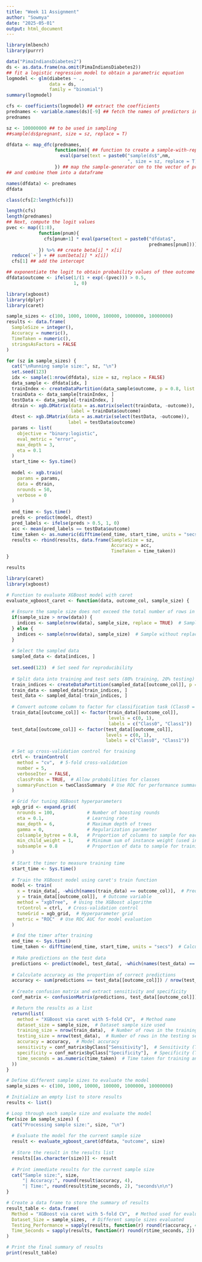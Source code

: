 ---
title: "Week 11 Assignment"
author: "Sowmya"
date: "2025-05-01"
output: html_document
---
```{r}
library(mlbench)
library(purrr)

data("PimaIndiansDiabetes2")
ds <- as.data.frame(na.omit(PimaIndiansDiabetes2))
## fit a logistic regression model to obtain a parametric equation
logmodel <- glm(diabetes ~ .,
                data = ds,
                family = "binomial")
summary(logmodel)

cfs <- coefficients(logmodel) ## extract the coefficients
prednames <- variable.names(ds)[-9] ## fetch the names of predictors in a vector
prednames

sz <- 100000000 ## to be used in sampling
##sample(ds$pregnant, size = sz, replace = T)

dfdata <- map_dfc(prednames,
                  function(nm){ ## function to create a sample-with-replacement for each pred.
                    eval(parse(text = paste0("sample(ds$",nm,
                                             ", size = sz, replace = T)")))
                  }) ## map the sample-generator on to the vector of predictors
## and combine them into a dataframe

names(dfdata) <- prednames
dfdata

class(cfs[2:length(cfs)])

length(cfs)
length(prednames)
## Next, compute the logit values
pvec <- map((1:8),
            function(pnum){
              cfs[pnum+1] * eval(parse(text = paste0("dfdata$",
                                                     prednames[pnum])))
            }) %>% ## create beta[i] * x[i]
  reduce(`+`) + ## sum(beta[i] * x[i])
  cfs[1] ## add the intercept

## exponentiate the logit to obtain probability values of thee outcome variable
dfdata$outcome <- ifelse(1/(1 + exp(-(pvec))) > 0.5,
                         1, 0)
```


```{r}
library(xgboost)
library(dplyr)
library(caret)

sample_sizes <- c(100, 1000, 10000, 100000, 1000000, 10000000)
results <- data.frame(
  SampleSize = integer(),
  Accuracy = numeric(),
  TimeTaken = numeric(),
  stringsAsFactors = FALSE
)

for (sz in sample_sizes) {
  cat("\nRunning sample size:", sz, "\n")
  set.seed(123)
  idx <- sample(1:nrow(dfdata), size = sz, replace = FALSE)
  data_sample <- dfdata[idx, ]
  trainIndex <- createDataPartition(data_sample$outcome, p = 0.8, list = FALSE)
  trainData <- data_sample[trainIndex, ]
  testData <- data_sample[-trainIndex, ]
  dtrain <- xgb.DMatrix(data = as.matrix(select(trainData, -outcome)),
                        label = trainData$outcome)
  dtest <- xgb.DMatrix(data = as.matrix(select(testData, -outcome)),
                       label = testData$outcome)
  params <- list(
    objective = "binary:logistic",
    eval_metric = "error",
    max_depth = 3,
    eta = 0.1
  )
  start_time <- Sys.time()
  
  model <- xgb.train(
    params = params,
    data = dtrain,
    nrounds = 50,
    verbose = 0
  )
  
  end_time <- Sys.time()
  preds <- predict(model, dtest)
  pred_labels <- ifelse(preds > 0.5, 1, 0)
  acc <- mean(pred_labels == testData$outcome)
  time_taken <- as.numeric(difftime(end_time, start_time, units = "secs"))
  results <- rbind(results, data.frame(SampleSize = sz,
                                       Accuracy = acc,
                                       TimeTaken = time_taken))
}

results
```

```{r}
library(caret)
library(xgboost)

# Function to evaluate XGBoost model with caret
evaluate_xgboost_caret <- function(data, outcome_col, sample_size) {
  
  # Ensure the sample size does not exceed the total number of rows in the data
  if(sample_size > nrow(data)) {
    indices <- sample(nrow(data), sample_size, replace = TRUE)  # Sample with replacement
  } else {
    indices <- sample(nrow(data), sample_size)  # Sample without replacement
  }
  
  # Select the sampled data
  sampled_data <- data[indices, ]
  
  set.seed(123)  # Set seed for reproducibility
  
  # Split data into training and test sets (80% training, 20% testing)
  train_indices <- createDataPartition(sampled_data[[outcome_col]], p = 0.8, list = FALSE)
  train_data <- sampled_data[train_indices, ]
  test_data <- sampled_data[-train_indices, ]
  
  # Convert outcome column to factor for classification task (Class0 = 0, Class1 = 1)
  train_data[[outcome_col]] <- factor(train_data[[outcome_col]], 
                                      levels = c(0, 1), 
                                      labels = c("Class0", "Class1"))
  test_data[[outcome_col]] <- factor(test_data[[outcome_col]], 
                                     levels = c(0, 1), 
                                     labels = c("Class0", "Class1"))

  # Set up cross-validation control for training
  ctrl <- trainControl(
    method = "cv",  # 5-fold cross-validation
    number = 5,
    verboseIter = FALSE,
    classProbs = TRUE,  # Allow probabilities for classes
    summaryFunction = twoClassSummary  # Use ROC for performance summary
  )

  # Grid for tuning XGBoost hyperparameters
  xgb_grid <- expand.grid(
    nrounds = 100,            # Number of boosting rounds
    eta = 0.1,                # Learning rate
    max_depth = 6,            # Maximum depth of trees
    gamma = 0,                # Regularization parameter
    colsample_bytree = 0.8,   # Proportion of columns to sample for each tree
    min_child_weight = 1,     # Minimum sum of instance weight (used in tree splitting)
    subsample = 0.8           # Proportion of data to sample for training
  )
  
  # Start the timer to measure training time
  start_time <- Sys.time()
  
  # Train the XGBoost model using caret's train function
  model <- train(
    x = train_data[, -which(names(train_data) == outcome_col)],  # Predictor variables
    y = train_data[[outcome_col]],  # Outcome variable
    method = "xgbTree",  # Using the XGBoost algorithm
    trControl = ctrl,  # Cross-validation control
    tuneGrid = xgb_grid,  # Hyperparameter grid
    metric = "ROC"  # Use ROC AUC for model evaluation
  )

  # End the timer after training
  end_time <- Sys.time()
  time_taken <- difftime(end_time, start_time, units = "secs")  # Calculate elapsed time
  
  # Make predictions on the test data
  predictions <- predict(model, test_data[, -which(names(test_data) == outcome_col)])
  
  # Calculate accuracy as the proportion of correct predictions
  accuracy <- sum(predictions == test_data[[outcome_col]]) / nrow(test_data)
  
  # Create confusion matrix and extract sensitivity and specificity
  conf_matrix <- confusionMatrix(predictions, test_data[[outcome_col]])

  # Return the results as a list
  return(list(
    method = "XGBoost via caret with 5-fold CV",  # Method name
    dataset_size = sample_size,  # Dataset sample size used
    training_size = nrow(train_data),  # Number of rows in the training set
    testing_size = nrow(test_data),  # Number of rows in the testing set
    accuracy = accuracy,  # Model accuracy
    sensitivity = conf_matrix$byClass["Sensitivity"],  # Sensitivity (True Positive Rate)
    specificity = conf_matrix$byClass["Specificity"],  # Specificity (True Negative Rate)
    time_seconds = as.numeric(time_taken)  # Time taken for training and evaluation
  ))
}

# Define different sample sizes to evaluate the model
sample_sizes <- c(100, 1000, 10000, 100000, 1000000, 10000000)

# Initialize an empty list to store results
results <- list()

# Loop through each sample size and evaluate the model
for(size in sample_sizes) {
  cat("Processing sample size:", size, "\n")
  
  # Evaluate the model for the current sample size
  result <- evaluate_xgboost_caret(dfdata, "outcome", size)
  
  # Store the result in the results list
  results[[as.character(size)]] <- result
  
  # Print immediate results for the current sample size
  cat("Sample size:", size, 
      "| Accuracy:", round(result$accuracy, 4), 
      "| Time:", round(result$time_seconds, 2), "seconds\n\n")
}

# Create a data frame to store the summary of results
result_table <- data.frame(
  Method = "XGBoost via caret with 5-fold CV",  # Method used for evaluation
  Dataset_Size = sample_sizes,  # Different sample sizes evaluated
  Testing_Performance = sapply(results, function(r) round(r$accuracy, 4)),  # Accuracy for each sample size
  Time_Seconds = sapply(results, function(r) round(r$time_seconds, 2))  # Time taken for each sample size
)

# Print the final summary of results
print(result_table)
```